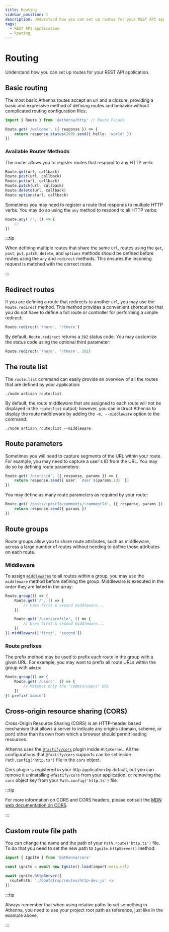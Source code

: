 ```yaml
---
title: Routing
sidebar_position: 1
description: Understand how you can set up routes for your REST API application.
tags:
  - REST API Application
  - Routing
---
```


# Routing

Understand how you can set up routes for your REST API
application.

## Basic routing

The most basic Athenna routes accept an url and a closure,
providing a basic and expressive method of defining routes
and behavior without complicated routing configuration
files:

```typescript
import { Route } from '@athenna/http' // Route Facade

Route.get('/welcome', ({ response }) => {
    return response.status(200).send({ hello: 'world' })
})
```

### Available Router Methods

The router allows you to register routes that respond to
any HTTP verb:

```typescript
Route.get(url, callback)
Route.post(url, callback)
Route.put(url, callback)
Route.patch(url, callback)
Route.delete(url, callback)
Route.options(url, callback)
```

Sometimes you may need to register a route that responds to
multiple HTTP verbs. You may do so using the `any` method
to respond to all HTTP verbs:

```typescript
Route.any('/', () => {
    //
})
```

:::tip

When defining multiple routes that share the same `url`,
routes using the `get`, `post`, `put`, `patch`, `delete`,
and `options` methods should be defined before routes
using the `any` and `redirect` methods. This ensures the
incoming request is matched with the correct route.

:::

## Redirect routes

If you are defining a route that redirects to another
`url`, you may use the `Route.redirect` method. This
method provides a convenient shortcut so that you do not
have to define a full route or controller for performing
a simple redirect:

```typescript
Route.redirect('/here', '/there')
```

By default, `Route.redirect` returns a `302` status code.
You may customize the status code using the optional
third parameter:

```typescript
Route.redirect('/here', '/there', 301)
```

## The route list

The `route:list` command can easily provide an overview of all the routes that are defined by your application:

```shell
./node artisan route:list
```

By default, the route middleware that are assigned to each
route will not be displayed in the `route:list` output;
however, you can instruct Athenna to display the route
middleware by adding the `-m, --middleware` option to the
command:

```shell
./node artisan route:list --middleware
```

## Route parameters

Sometimes you will need to capture segments of the URL
within your route. For example, you may need to capture
a user's ID from the URL. You may do so by defining route
parameters:

```typescript
Route.get('/user/:id', ({ response, params }) => {
    return response.send({ user: `User ${params.id}` })
})
```

You may define as many route parameters as required by
your route:

```typescript
Route.get('/posts/:postId/comments/:commentId', ({ response, params }) => {
    return response.send({ params })
})
```

## Route groups

Route groups allow you to share route attributes, such as
middleware, across a large number of routes without
needing to define those attributes on each route.

### Middleware

To assign [`middlewares`](/docs/the-basics/http/middlewares)
to all routes within a group, you may use the `middleware`
method before defining the group. Middleware is executed
in the order they are listed in the array:

```typescript
Route.group(() => {
    Route.get('/', () => {
        // Uses first & second middleware...
    })

    Route.get('/user/profile', () => {
        // Uses first & second middleware...
    })
}).middleware(['first', 'second'])
```

### Route prefixes

The prefix method may be used to prefix each route in the
group with a given URL. For example, you may want to prefix
all route URLs within the group with `admin`:

```typescript
Route.group(() => {
    Route.get('/users', () => {
        // Matches only the "/admin/users" URL
    })
}).prefix('admin')
```

## Cross-origin resource sharing (CORS)

Cross-Origin Resource Sharing (CORS) is an HTTP-header
based mechanism that allows a server to indicate any
origins (domain, scheme, or port) other than its own from
which a browser should permit loading resources.

Athenna uses the [`@fastify/cors`](https://github.com/fastify/fastify-cors)
plugin inside `HttpKernel`. All the configurations that
`@fastify/cors` supports can be set inside `Path.config('http.ts')`
file in the `cors` object.

Cors plugin is registered in your http application by
default, but you can remove it uninstalling `@fastify/cors`
from your application, or removing the `cors` object key
from your `Path.config('http.ts')` file.

:::tip

For more information on CORS and CORS headers, please
consult the [MDN web documentation on CORS](https://developer.mozilla.org/en-US/docs/Web/HTTP/CORS).

:::

## Custom route file path 

You can change the name and the path of your `Path.route('http.ts')` file. 
To do that you need to set the new path to `Ignite.httpServer()` method:

```typescript title="Path.bootstrap('dev.ts')"
import { Ignite } from '@athenna/core'

const ignite = await new Ignite().load(import.meta.url)

await ignite.httpServer({
  routePath: './bootstrap/routes/http-dev.js' 👈
})
```

:::tip

Always remember that when using relative paths to set something
in Athenna, you need to use your project root path as reference,
just like in the example above.

:::
